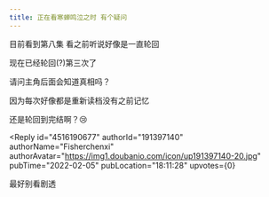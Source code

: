 ```yaml
---
title: 正在看寒蝉鸣泣之时 有个疑问
---
```



<Forum groupName="动画番剧" groupUrl="https://www.douban.com/group/596353/" archivedAt="2025-05-16T16:47:43.773Z">
  <Post
    id="259263762"
    title="正在看寒蝉鸣泣之时 有个疑问"
    url="https://www.douban.com/group/topic/259263762/?_spm_id=MjI1OTkxODI2"
    pubTime="2022-02-09"
    highlightUserId="191397140"
  >
目前看到第八集 看之前听说好像是一直轮回

现在已经轮回(?)第三次了

请问主角后面会知道真相吗？

因为每次好像都是重新读档没有之前记忆

还是轮回到完结啊？😢

<Reply
  id="4516190677"
  authorId="191397140"
  authorName="Fisherchenxi"
  authorAvatar="https://img1.doubanio.com/icon/up191397140-20.jpg"
  pubTime="2022-02-05"
  pubLocation="18:11:28"
  upvotes={0}
>
最好别看剧透
</Reply>
  </Post>
</Forum>

